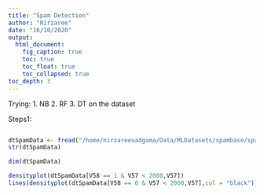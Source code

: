 ```yaml
---
title: "Spam Detection"
author: "Nirzaree"
date: "16/10/2020"
output:
  html_document:
    fig_caption: true
    toc: true
    toc_float: true
    toc_collapsed: true
toc_depth: 3
---
```


Trying:
1. NB
2. RF
3. DT on the dataset

Steps1: 

```r

```

```r
dtSpamData <- fread("/home/nirzareevadgama/Data/MLDatasets/spambase/spambase.data")
str(dtSpamData)

dim(dtSpamData)
```

```r
densityplot(dtSpamData[V58 == 1 & V57 < 2000,V57])
lines(densityplot(dtSpamData[V58 == 0 & V57 < 2000,V57],col = "black"))
```

